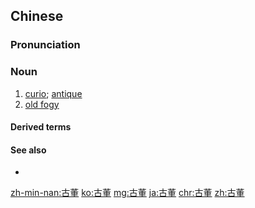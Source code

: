 ==Chinese==
{{zh-forms|alt=骨董}}
{{wikipedia|lang=zh}}

===Pronunciation===
{{zh-pron
|m=gǔdǒng
|c=gu2 dung2
|h=pfs=kú-túng
|mn=kó͘-tóng/qz:kó͘-táng
|cat=n
}}

===Noun===
{{zh-noun}}

# [[curio]]; [[antique]]
# [[old fogy]]

====Derived terms====
{{zh-der|古董商|老古董}}

====See also====
* {{zh-l|文物}}

[[zh-min-nan:古董]]
[[ko:古董]]
[[mg:古董]]
[[ja:古董]]
[[chr:古董]]
[[zh:古董]]